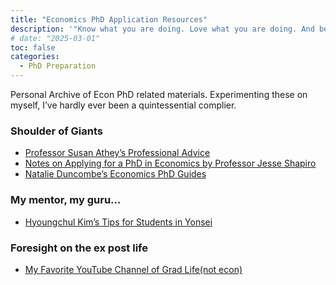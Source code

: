 ```yaml
---
title: "Economics PhD Application Resources"
description: '"Know what you are doing. Love what you are doing. And believe in what you are doing." — Will Rogers'
# date: "2025-03-01"
toc: false
categories:
  - PhD Preparation
---
```


Personal Archive of Econ PhD related materials. Experimenting these on myself, I've hardly ever been a quintessential complier.

### Shoulder of Giants
- [Professor Susan Athey's Professional Advice](https://gsb-faculty.stanford.edu/susan-athey/professional-advice/)
- [Notes on Applying for a PhD in Economics by Professor Jesse Shapiro](https://scholar.harvard.edu/files/shapiro/files/phdnotes.pdf)
- [Natalie Duncombe's Economics PhD Guides](https://natalieduncombe.com/resources/)


### My mentor, my guru...
- [Hyoungchul Kim's Tips for Students in Yonsei](https://hchulkim.github.io/posts/admission-econ/)

### Foresight on the ex post life
- [My Favorite YouTube Channel of Grad Life(not econ)](https://www.youtube.com/@LeeJennK)